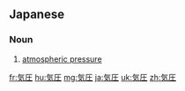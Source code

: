 {{also|气压}}
==Japanese==
{{ja-kanjitab|き|あつ|yomi=o}}

===Noun===
{{ja-noun|きあつ|kyu=氣壓}}

# [[atmospheric pressure]]

[[fr:気圧]]
[[hu:気圧]]
[[mg:気圧]]
[[ja:気圧]]
[[uk:気圧]]
[[zh:気圧]]
